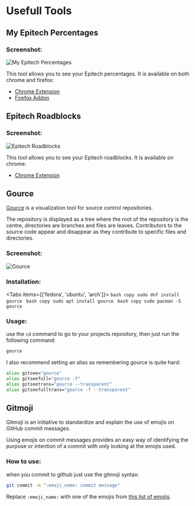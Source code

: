 
# Usefull Tools

## My Epitech Percentages

### Screenshot:

![My Epitech Percentages](https://lh3.googleusercontent.com/rKN7Doev8-LkyUrEWwlw8rrPigQYKgLPnq-I1sfpuoSNZFUbJpEtaAbi4lIzdp6JAxl4ZoCl43nli2M4_NzmntC9=w640-h400-e365-rj-sc0x00ffffff)

This tool allows you to see your Epitech percentages. It is available on both chrome and firefox:
- [Chrome Extension](https://chrome.google.com/webstore/detail/my-epitech-percentages/hepfpnmpnjacajnfkpmmmhhbiaggddin)
- [Firefox Addon](https://addons.mozilla.org/fr/firefox/addon/my-epitech-percentages/)


## Epitech Roadblocks

### Screenshot:

![Epitech Roadblocks](https://lh3.googleusercontent.com/0mUyvYCzsl-UYpYCv4qFecdGvoSH7q3XxpP5UZJkcob-QII3RvxRSpFdGMd6EiPVZwCzOPQbVYYe2G10EMrA_aXv=w640-h400-e365-rj-sc0x00ffffff)

This tool allows you to see your Epitech roadblocks. It is available on chrome:
- [Chrome Extension](https://chrome.google.com/webstore/detail/epitech-roadblock/foapohjmcdnoijommffjdbefjpakplej?hl=fr)


## Gource

[Gource](https://github.com/acaudwell/Gource) is a visualization tool for source control repositories.

The repository is displayed as a tree where the root of the repository is the centre,
directories are branches and files are leaves. Contributors to the source code appear and disappear as they contribute to specific files and directories.

### Screenshot:

![Gource](https://gource.io/images/gource-git.jpg)

### Installation:

<Tabs items={['fedora', 'ubuntu', 'arch']}>
  <Tab>
    ```bash copy
    sudo dnf install gource
    ```
  </Tab>
  <Tab>
    ```bash copy
    sudo apt install gource
    ```
  </Tab>
  <Tab>
    ```bash copy
    sudo pacman -S gource
    ```
  </Tab>
</Tabs>

### Usage:

use the `cd` command to go to your projects repository, then just run the following command:

```bash copy
gource
```

I also recommend setting an alias as remembering gource is quite hard:

```bash copy
alias gitsee="gource"
alias gitseefull="gource -f"
alias gitseetrans="gource --transparent"
alias gitseefulltrans="gource -f --transparent"
```

## Gitmoji

Gitmoji is an initiative to standardize and explain the use of emojis on GitHub commit messages.

Using emojis on commit messages provides an easy way of identifying the purpose or intention of a commit with only looking at the emojis used.

### How to use:

when you commit to github just use the gitmoji syntax:

```bash copy
git commit -m ":emoji_name: commit message"
```

Replace `:emoji_name:` with one of the emojis from [this list of emojis](https://gitmoji.dev/).